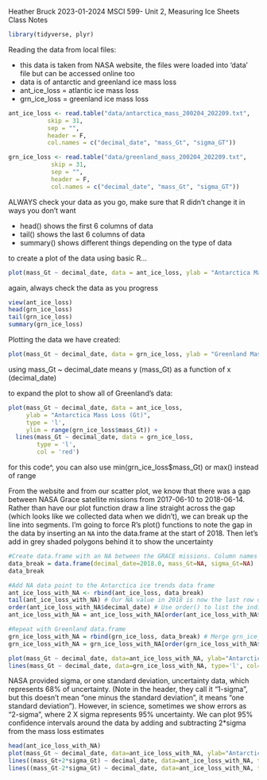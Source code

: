Heather Bruck 
2023-01-2024
MSCI 599- Unit 2, Measuring Ice Sheets Class Notes 

```r
library(tidyverse, plyr)
```

Reading the data from local files:

- this data is taken from NASA website, the files were loaded into 'data' file but can be accessed online too  
- data is of antarctic and greenland ice mass loss  
- ant_ice_loss = atlantic ice mass loss  
- grn_ice_loss = greenland ice mass loss  

```r
ant_ice_loss <- read.table("data/antarctica_mass_200204_202209.txt",
           skip = 31, 
           sep = "", 
           header = F, 
           col.names = c("decimal_date", "mass_Gt", "sigma_GT")) 

grn_ice_loss <- read.table("data/greenland_mass_200204_202209.txt", 
            skip = 31, 
            sep = "", 
            header = F, 
            col.names = c("decimal_date", "mass_Gt", "sigma_GT")) 
```

ALWAYS check your data as you go, make sure that R didn't change it in ways you don't want  

- head() shows the first 6 columns of data  
- tail() shows the last 6 columns of data  
- summary() shows different things depending on the type of data  

to create a plot of the data using basic R... 
```r
plot(mass_Gt ~ decimal_date, data = ant_ice_loss, ylab = "Antarctica Mass Loss (Gt)")

```

again, always check the data as you progress 
```r
view(ant_ice_loss)  
head(grn_ice_loss)  
tail(grn_ice_loss)  
summary(grn_ice_loss) 
```

Plotting the data we have created:  
```r
plot(mass_Gt ~ decimal_date, data = grn_ice_loss, ylab = "Greenland Mass Loss (Gt)") 
```

using mass_Gt ~ decimal_date means y (mass_Gt) as a function of x (decimal_date)  

to expand the plot to show all of Greenland's data:  
```r
plot(mass_Gt ~ decimal_date, data = ant_ice_loss, 
     ylab = "Antarctica Mass Loss (Gt)", 
     type = 'l', 
     ylim = range(grn_ice_loss$mass_Gt)) +
  lines(mass_Gt ~ decimal_date, data = grn_ice_loss, 
        type = 'l', 
        col = 'red')
```

for this code^, you can also use min(grn_ice_loss$mass_Gt) or max() instead of range  

From the website and from our scatter plot, we know that there was a gap between NASA Grace satellite missions from 2017-06-10 to 2018-06-14. Rather than have our plot function draw a line straight across the gap (which looks like we collected data when we didn't), we can break up the line into segments. I'm going to force R's plot() functions to note the gap in the data by inserting an `NA` into the data.frame at the start of 2018. Then let's add in grey shaded polygons behind it to show the uncertainty

```r
#Create data.frame with an NA between the GRACE missions. Column names must match so it will merge with ant and grn data
data_break = data.frame(decimal_date=2018.0, mass_Gt=NA, sigma_Gt=NA)
data_break

#Add NA data point to the Antarctica ice trends data frame
ant_ice_loss_with_NA <- rbind(ant_ice_loss, data_break) 
tail(ant_ice_loss_with_NA) # Our NA value in 2018 is now the last row of our data frame
order(ant_ice_loss_with_NA$decimal_date) # Use order() to list the indices of the data after its sorted from smallest to biggest
ant_ice_loss_with_NA = ant_ice_loss_with_NA[order(ant_ice_loss_with_NA$decimal_date),] # Reorder the data frame, sorting by date

#Repeat with Greenland data.frame
grn_ice_loss_with_NA = rbind(grn_ice_loss, data_break) # Merge grn_ice_loss data frame with our NA point
grn_ice_loss_with_NA = grn_ice_loss_with_NA[order(grn_ice_loss_with_NA$decimal_date),]

plot(mass_Gt ~ decimal_date, data=ant_ice_loss_with_NA, ylab="Antarctica Mass Loss (Gt)", type='l', ylim=range(grn_ice_loss_with_NA$mass_Gt, na.rm=TRUE)) +
lines(mass_Gt ~ decimal_date, data=grn_ice_loss_with_NA, type='l', col='red') 
```

NASA provided sigma, or one standard deviation, uncertainty data, which represents 68% of uncertainty. (Note in the header, they call it "1-sigma", but this doesn't mean "one minus the standard deviation", it means "one standard deviation"). However, in science, sometimes we show errors as "2-sigma", where 2 X sigma represents 95% uncertainty. We can plot 95% confidence intervals around the data by adding and subtracting 2*sigma from the mass loss estimates

```r
head(ant_ice_loss_with_NA)
plot(mass_Gt ~ decimal_date, data=ant_ice_loss_with_NA, ylab="Antarctica Mass Loss (Gt)", xlab="Year", type='l') +
lines((mass_Gt+2*sigma_Gt) ~ decimal_date, data=ant_ice_loss_with_NA, type='l', lty='dashed') +
lines((mass_Gt-2*sigma_Gt) ~ decimal_date, data=ant_ice_loss_with_NA, type='l', lty='dashed') 
```